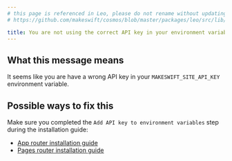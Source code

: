 ```yaml
---
# this page is referenced in Leo, please do not rename without updating the reference in:
# https://github.com/makeswift/cosmos/blob/master/packages/leo/src/lib/docs.ts

title: You are not using the correct API key in your environment variables
---
```


## What this message means

It seems like you are have a wrong API key in your `MAKESWIFT_SITE_API_KEY` environment variable.

## Possible ways to fix this

Make sure you completed the `Add API key to environment variables` step during the installation guide:

- [App router installation guide](/developer/app-router/installation)
- [Pages router installation guide](/developer/pages-router/installation)
